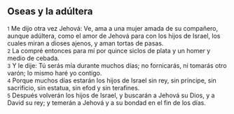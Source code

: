 == Oseas y la adúltera ==

{{anchor|1}} <small>1</small> Me dijo otra vez Jehová: Ve, ama a una mujer amada de su compañero, aunque adúltera, como el amor de Jehová para con los hijos de Israel, los cuales miran a dioses ajenos, y aman tortas de pasas.<br>
{{anchor|2}} <small>2</small> La compré entonces para mí por quince siclos de plata y un homer y medio de cebada.<br>
{{anchor|3}} <small>3</small> Y le dije: Tú serás mía durante muchos días; no fornicarás, ni tomarás otro varón; lo mismo haré yo contigo.<br>
{{anchor|4}} <small>4</small> Porque muchos días estarán los hijos de Israel sin rey, sin príncipe, sin sacrificio, sin estatua, sin efod y sin terafines.<br>
{{anchor|5}} <small>5</small> Después volverán los hijos de Israel, y buscarán a Jehová su Dios, y a David su rey; y temerán a Jehová y a su bondad en el fin de los días.<br>
